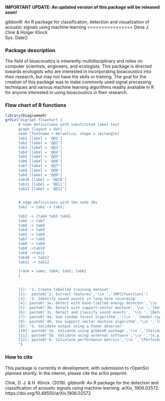 **IMPORTANT UPDATE: An updated version of this package will be released soon!**


gibbonR: An R package for classification, detection and visualization of
acoustic signals using machine learning
================
Dena J. Clink & Holger Klinck  
Sys. Date()

### Package description

The field of bioacoustics is inherently multidisciplinary and relies on
computer scientists, engineers, and ecologists. This package is directed
towards ecologists who are interested in incorporating bioacoustics into
their research, but may not have the skills or training. The goal for
the creation of this package was to make commonly used signal processing
techniques and various machine learning algorithms readily available in R for
anyone interested in using bioacoustics in their research.

### Flow chart of R functions
```r
library(DiagrammeR)
grViz("digraph flowchart {
      # node definitions with substituted label text
      graph [layout = dot]
      node [fontname = Helvetica, shape = rectangle]        
      tab1 [label = '@@1']
      tab2 [label = '@@2']
      tab3 [label = '@@3']
      tab4 [label = '@@4']
      tab5 [label = '@@5']
      tab6 [label = '@@6']
      tab7 [label = '@@7']
      tab8 [label = '@@8']
      tab9 [label = '@@9']
      tab10 [label = '@@10']
      tab11 [label = '@@11']
      tab12 [label = '@@12']
      
      
      # edge definitions with the node IDs
      tab1 -> tab2 -> tab3;
     
      tab3 -> {tab4 tab5 tab6}
      tab6 -> tab7 
      tab6 -> tab8
      tab4 -> tab9
      tab5 -> tab9
      tab7 -> tab9
      tab8 -> tab9
      tab9 ->tab10
      tab9 ->tab11
      tab10 -> tab12
      tab11 -> tab12
      
      {rank = same; tab4; tab5; tab6}
      }
     
      
      [1]: '1. Create labelled training dataset'
      [2]:  paste0('2. Extract features','\\n ','[MFCCfunction]')
      [3]: '3. Identify sound events in long-term recording'
      [4]: paste0('3a. Detect with band-limited energy detector','\\n ','[DetectBLED]')
      [5]: paste0('3b. Detect with support-vector machine','\\n ','[DetectSVM]')
      [6]: paste0('3c. Detect and classify sound events', '\\n ','[DetectAndClassify] ')
      [7]: paste0('4a. Use random forest algorithm',':\\n ','[model.type= RF]')
      [8]: paste0('4b. Use support vector machine algorithm','\\n ','[model.type= SVM]')
      [9]: '5. Validate output using a human observer'
      [10]: paste0('5a. Validate using gibbonR package','\\n ','[ValidateML]')
      [11]: paste0('5b. Validate using external software','\\n ','(e.g. Raven Pro)')
      [12]: paste0('6. Calculate performance metrics','\\n ','[PerformanceML]')
      ")

```


### How to cite

This package is currently in development, with submission to rOpenSci planned shortly. In the interim, please cite the arXiv preprint:

Clink, D. J. & H. Klinck. (2019). gibbonR: An R package for the detection and classification of acoustic signals using machine learning. arXiv, 1906.02572.
https://doi.org/10.48550/arXiv.1906.02572
